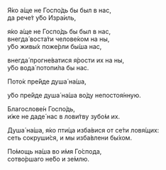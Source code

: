 Я́ко а́ще не Госпо́дь бы был в нас,  
да рече́т у́бо Изра́иль,

я́ко а́ще не Госпо́дь бы был в нас,  
внегда́ воста́ти челове́ком на ны,  
у́бо живы́х поже́рли бы́ша нас,

внегда́ прогне́ватися я́рости их на ны,  
у́бо вода́ потопи́ла бы нас.

Пото́к пре́йде душа́ на́ша,

у́бо пре́йде душа́ на́ша во́ду непостоя́нную.

Благослове́н Госпо́дь,  
и́же не даде́ нас в лови́тву зубо́м их.

Душа́ на́ша, я́ко пти́ца изба́вися от се́ти ловя́щих:  
сеть сокруши́ся, и мы изба́влени бы́хом.

По́мощь на́ша во и́мя Го́спода,  
сотво́ршаго не́бо и зе́млю.
